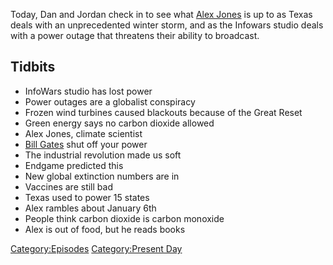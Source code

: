{{DEFAULTSORT:
    #_EPISODE_0532:February 15, 2021
}}{{Episode
    | title           = February 15, 2021
    | caption         = Listen to this episode on [https://knowledgefight.libsyn.com/532-february-15-2021 Libsyn] [https://open.spotify.com/episode/2Yqsj6xmCWTbUiItOh313B Spotify], Read the [[Transcript/532: February 15, 2021|Unofficial Transcript]]
    | episodeNumber   = 532
    | length          = 00:47:55
    | airDate         = February 17, 2021
    | coverageDate    = February 15, 2021
    | episodeType     = [[:Category:Present Day|Present Day]]
    | oocDrop         = Dogs understand property rights
    | previousEpisode = [[531: February 14, 2021]]
    | nextEpisode     = [[533: February 17, 2021]]
}}

{{Stub}}

Today, Dan and Jordan check in to see what [[Alex Jones]] is up to as Texas deals with an unprecedented winter storm, and as the Infowars studio deals with a power outage that threatens their ability to broadcast.

==Tidbits==

*InfoWars studio has lost power
*Power outages are a globalist conspiracy
*Frozen wind turbines caused blackouts because of the Great Reset
*Green energy says no carbon dioxide allowed
*Alex Jones, climate scientist
*[[Bill Gates]] shut off your power
*The industrial revolution made us soft
*Endgame predicted this
*New global extinction numbers are in
*Vaccines are still bad
*Texas used to power 15 states
*Alex rambles about January 6th
*People think carbon dioxide is carbon monoxide
*Alex is out of food, but he reads books

[[Category:Episodes]]
[[Category:Present Day]]
